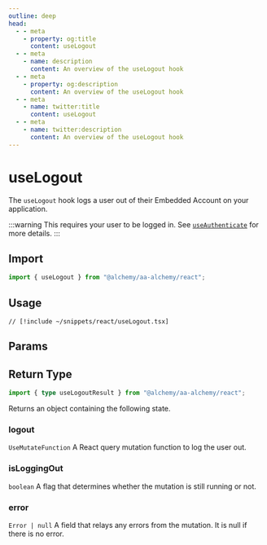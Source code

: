 ```yaml
---
outline: deep
head:
  - - meta
    - property: og:title
      content: useLogout
  - - meta
    - name: description
      content: An overview of the useLogout hook
  - - meta
    - property: og:description
      content: An overview of the useLogout hook
  - - meta
    - name: twitter:title
      content: useLogout
  - - meta
    - name: twitter:description
      content: An overview of the useLogout hook
---
```


# useLogout

The `useLogout` hook logs a user out of their Embedded Account on your application.

:::warning
This requires your user to be logged in. See [`useAuthenticate`](/react/useAuthenticate) for more details.
:::

## Import

```ts
import { useLogout } from "@alchemy/aa-alchemy/react";
```

## Usage

```tsx [useLogout.tsx]
// [!include ~/snippets/react/useLogout.tsx]
```

## Params


<BaseHookMutationArgs />

## Return Type

```ts
import { type useLogoutResult } from "@alchemy/aa-alchemy/react";
```

Returns an object containing the following state.

### logout

`UseMutateFunction`
A React query mutation function to log the user out.

### isLoggingOut

`boolean`
A flag that determines whether the mutation is still running or not.

### error

`Error | null`
A field that relays any errors from the mutation. It is null if there is no error.
